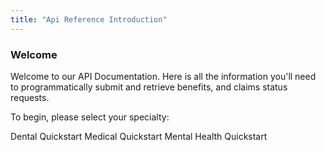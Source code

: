 ```yaml
---
title: "Api Reference Introduction"
---
```


### Welcome

Welcome to our API Documentation. Here is all the information you'll need to programmatically submit and retrieve benefits, and claims status requests.

To begin, please select your specialty:

<CardGroup cols={2}>
  <Card title="Dental" href="api-reference/dental-quickstart">
    Dental Quickstart
  </Card>
  <Card title="Medical" href="api-reference/medical-quickstart">
    Medical Quickstart
  </Card>
  <Card title="Mental Health" href="api-reference/mental-health-quickstart">
    Mental Health Quickstart
  </Card>
</CardGroup>
